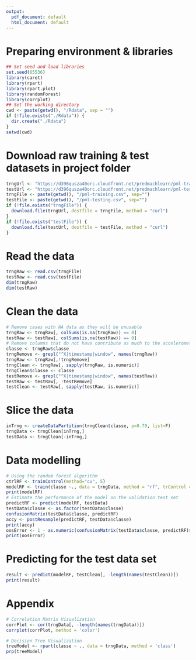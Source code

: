 ---
output:
  pdf_document: default
  html_document: default
---
# Preparing environment & libraries
``` {r}
## Set seed and load libraries
set.seed(65536)
library(caret)
library(rpart)
library(rpart.plot)
library(randomForest)
library(corrplot)
## Set the working directory
cwd <- paste(getwd(), "/Rdata", sep = "")
if (!file.exists("./Rdata")) {
  dir.create("./Rdata")
}
setwd(cwd)
```

# Download raw training & test datasets in project folder
``` {r}
trngUrl <- "https://d396qusza40orc.cloudfront.net/predmachlearn/pml-training.csv"
testUrl <- "https://d396qusza40orc.cloudfront.net/predmachlearn/pml-testing.csv"
trngFile <- paste(getwd(), "/pml-training.csv", sep="")
testFile <- paste(getwd(), "/pml-testing.csv", sep="")
if (!file.exists("trngFile")) {
  download.file(trngUrl, destfile = trngFile, method = "curl")
}
if (!file.exists("testFile")) {
  download.file(testUrl, destfile = testFile, method = "curl")
}
```

# Read the data
``` {r}
trngRaw <- read.csv(trngFile)
testRaw <- read.csv(testFile)
dim(trngRaw)
dim(testRaw)
```

# Clean the data
``` {r}
# Remove cases with NA data as they will be unusable
trngRaw <- trngRaw[, colSums(is.na(trngRaw)) == 0]
testRaw <- testRaw[, colSums(is.na(testRaw)) == 0]
# Remove columns that do not have contribute as much to the accelerometer measurements
classe <- trngRaw$classe
trngRemove <- grepl("^X|timestamp|window", names(trngRaw))
trngRaw <- trngRaw[,!trngRemove]
trngClean <- trngRaw[, sapply(trngRaw, is.numeric)]
trngClean$classe <- classe
testRemove <- grepl("^X|timestamp|window", names(testRaw))
testRaw <- testRaw[, !testRemove]
testClean <- testRaw[, sapply(testRaw, is.numeric)]
```

# Slice the data
``` {r}
inTrng <- createDataPartition(trngClean$classe, p=0.70, list=F)
trngData <- trngClean[inTrng,]
testData <- trngClean[-inTrng,]
```

# Data modelling
``` {r}
# Using the random forest algorithm
ctrlRF <- trainControl(method="cv", 5)
modelRF <- train(classe ~., data = trngData, method = "rf", trControl = ctrlRF, ntree = 250)
print(modelRF)
# Estimate the performance of the model on the validation test set
predictRF <- predict(modelRF, testData)
testData$classe <- as.factor(testData$classe)
confusionMatrix(testData$classe, predictRF)
accy <- postResample(predictRF, testData$classe)
print(accy)
oosError <- 1 - as.numeric(confusionMatrix(testData$classe, predictRF)$overall[1])
print(oosError)
```

# Predicting for the test data set
``` {r}
result <- predict(modelRF, testClean[, -length(names(testClean))])
print(result)
```

# Appendix
``` {r}
# Correlation Matrix Visualization
corrPlot <- cor(trngData[, -length(names(trngData))])
corrplot(corrPlot, method = 'color')

# Decision Tree Visualization
treeModel <- rpart(classe ~ ., data = trngData, method = 'class')
prp(treeModel)
```